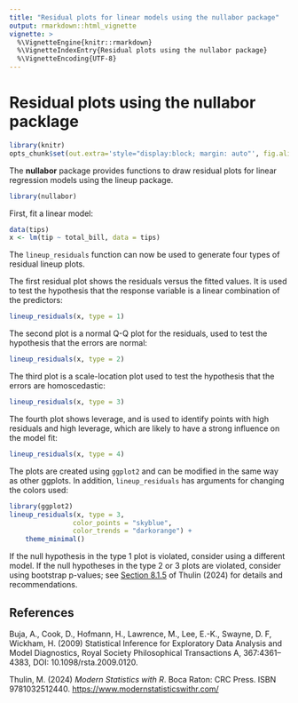 ```yaml
---
title: "Residual plots for linear models using the nullabor package"
output: rmarkdown::html_vignette
vignette: >
  %\VignetteEngine{knitr::rmarkdown}
  %\VignetteIndexEntry{Residual plots using the nullabor package}
  %\VignetteEncoding{UTF-8}
---  
```



Residual plots using the **nullabor** packlage
=======================================


```r
library(knitr)
opts_chunk$set(out.extra='style="display:block; margin: auto"', fig.align="center")
```

The  **nullabor** package provides functions to draw residual plots for linear regression models using the lineup package.

```r
library(nullabor)
```

First, fit a linear model:
```r
data(tips)
x <- lm(tip ~ total_bill, data = tips)
```

The `lineup_residuals` function can now be used to generate four types of residual lineup plots.

The first residual plot shows the residuals versus the fitted values. It is used to test the hypothesis that the response variable is a linear combination of the predictors:

```r
lineup_residuals(x, type = 1)
```

The second plot is a normal Q-Q plot for the residuals, used to test the hypothesis that the errors are normal:

```r
lineup_residuals(x, type = 2)
```

The third plot is a scale-location plot used to test the hypothesis that the errors are homoscedastic:

```r
lineup_residuals(x, type = 3)
```

The fourth plot shows leverage, and is used to identify points with high residuals and high leverage, which are likely to have a strong influence on the model fit:

```r
lineup_residuals(x, type = 4)
```

The plots are created using `ggplot2` and can be modified in the same way as other ggplots. In addition, `lineup_residuals` has arguments for changing the colors used:

```r
library(ggplot2)
lineup_residuals(x, type = 3,
                color_points = "skyblue",
                color_trends = "darkorange") +
    theme_minimal()
```

If the null hypothesis in the type 1 plot is violated, consider using a different model. If the null hypotheses in the type 2 or 3 plots
are violated, consider using bootstrap p-values; see [Section 8.1.5](https://www.modernstatisticswithr.com/regression.html#bootreg1) of Thulin (2024) for details and recommendations.


References
----------

Buja, A., Cook, D., Hofmann, H., Lawrence, M., Lee, E.-K., Swayne, D. F, Wickham, H. (2009) Statistical Inference for Exploratory Data Analysis and Model Diagnostics, Royal Society Philosophical Transactions A, 367:4361--4383, DOI: 10.1098/rsta.2009.0120.

Thulin, M. (2024) _Modern Statistics with R_. Boca Raton: CRC Press. ISBN 9781032512440. [https://www.modernstatisticswithr.com/](https://www.modernstatisticswithr.com/)
